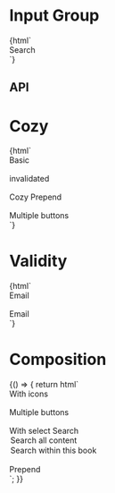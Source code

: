 
<Meta title="Forms/Input Group" />

# Input Group

<GuidelineLink path="input-group" />

<Canvas>
  <Story name="Base">
    {html`
      <div style="display: grid; grid-gap: 1rem; grid-template-columns: 524px;">
        <pharos-input-group name="my-input-group">
          <span slot="label">Search</span>
          <pharos-button
            name="search-button"
            icon="search"
            variant="subtle"
            label="search"
          ></pharos-button>
        </pharos-input-group>
      </div>
    `}
  </Story>
</Canvas>

## API

<ArgsTable of="pharos-input-group" />

# Cozy

<Canvas>
  <Story name="Cozy">
    {html`
      <div style="display: grid; grid-gap: 1rem; grid-template-columns: 524px;">
        <pharos-input-group name="my-input-group" variant="cozy">
          <span slot="label">Basic</span>
          <pharos-button
            name="search-button"
            icon="search"
            variant="subtle"
            label="search"
          ></pharos-button>
        </pharos-input-group>
        <pharos-input-group name="my-input-group" variant="cozy" invalidated>
          <span slot="label">invalidated</span>
          <pharos-button
            name="search-button"
            icon="search"
            variant="subtle"
            label="search"
          ></pharos-button>
        </pharos-input-group>
        <pharos-input-group name="cozy-prepend" variant="cozy">
          <pharos-button
            name="book-button"
            slot="prepend"
            icon="book"
            variant="subtle"
            label="book"
          ></pharos-button>
          <span slot="label">Cozy Prepend</span>
        </pharos-input-group>
        <pharos-input-group name="cozy-buttons" variant="cozy">
          <pharos-button
            name="book-button"
            slot="prepend"
            icon="book"
            variant="subtle"
            label="book"
          ></pharos-button>
          <span slot="label">Multiple buttons</span>
          <pharos-button
            name="close-button"
            icon="close"
            variant="subtle"
            label="close"
          ></pharos-button>
          <pharos-button
            name="search-button"
            icon="search"
            variant="subtle"
            label="search"
          ></pharos-button>
        </pharos-input-group>
      </div>
    `}
  </Story>
</Canvas>

# Validity

<Canvas>
  <Story name="Validity">
    {html`
      <div style="display: grid; grid-gap: 1rem; grid-template-columns: 524px;">
        <pharos-input-group invalidated value="not an email" name="my-input-group">
          <span slot="label">Email</span>
          <pharos-button
            name="search-button"
            icon="search"
            variant="subtle"
            label="search"
          ></pharos-button>
        </pharos-input-group>
        <pharos-input-group validated value="here@there.com" name="my-input-group">
          <span slot="label">Email</span>
          <pharos-button
            name="search-button"
            icon="search"
            variant="subtle"
            label="search"
          ></pharos-button>
        </pharos-input-group>
      </div>
    `}
  </Story>
</Canvas>

# Composition

<Canvas>
  <Story name="Composition">
    {() => {
      return html`
        <div style="display: grid; grid-gap: 1rem; grid-template-columns: 524px;">
          <pharos-input-group name="my-input-group-icon">
            <span slot="label">With icons</span>
            <pharos-icon id="calendar" name="calendar"></pharos-icon>
          </pharos-input-group>
          <pharos-input-group name="my-input-group-buttons">
            <span slot="label">Multiple buttons</span>
            <pharos-button
              name="close-button"
              icon="close"
              variant="subtle"
              label="close"
            ></pharos-button>
            <pharos-button
              name="search-button"
              icon="search"
              variant="subtle"
              label="search"
            ></pharos-button>
          </pharos-input-group>
          <pharos-input-group name="my-input-group-select">
            <span slot="label">With select</span>
            <pharos-input-group-select name="my-group-select" hide-label>
              <span slot="label">Search</span>
              <option value="">Search all content</option>
              <option value="book">Search within this book</option>
            </pharos-input-group-select>
            <pharos-button
              name="search-with-select-button"
              icon="search"
              variant="subtle"
              label="search"
            ></pharos-button>
          </pharos-input-group>
          <pharos-input-group name="my-input-group-prepend">
            <pharos-button
              name="book-button"
              slot="prepend"
              icon="book"
              variant="subtle"
              label="book"
            ></pharos-button>
            <span slot="label">Prepend</span>
          </pharos-input-group>
        </div>
      `;
    }}
  </Story>
</Canvas>
